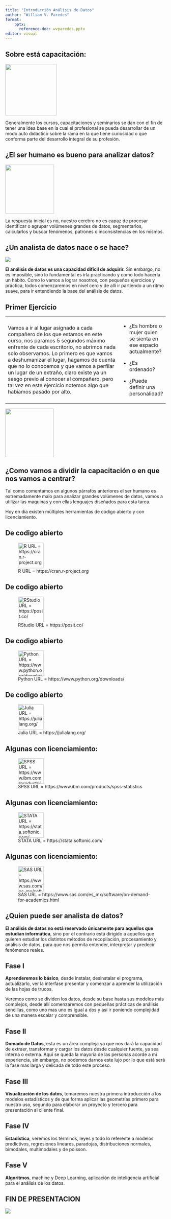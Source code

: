 ```yaml
---
title: "Introducción Análisis de Datos"
author: "William V. Paredes"
format: 
    pptx:
      reference-doc: wvparedes.pptx
editor: visual
---
```


## Sobre está capacitación:

![](imagen/DS01.png){width="161"}

Generalmente los cursos, capacitaciones y seminarios se dan con el fin de tener una idea base en la cual el profesional se pueda desarrollar de un modo auto didáctico sobre la rama en la que tiene curiosidad o que conforma parte del desarrollo integral de su profesión.

## ¿El ser humano es bueno para analizar datos?

![](imagen/Analisis_Brain.jfif){width="153"}

La respuesta inicial es no, nuestro cerebro no es capaz de procesar identificar o agrupar volúmenes grandes de datos, segmentarlos, calcularlos y buscar fenómenos, patrones o inconsistencias en los mismos.

## ¿Un analista de datos nace o se hace?

![](imagen/Brain_02.jfif)

**El análisis de datos es una capacidad difícil de adquirir.** Sin embargo, no es imposible, sino lo fundamental es irla practicando y como todo hacerla un hábito. Como lo vamos a lograr nosotros, con pequeños ejercicios y práctica, todos comenzaremos en nivel cero y de allí ir partiendo a un ritmo suave, para ir entendiendo la base del análisis de datos.

## Primer Ejercicio

+------------------------------------------------------------------------------------------------------------------------------------------------------------------------------------------------------------------------------------------------------------------------------------------------------------------------------------------------------------------------------------------------------------------------------------------------------+--------------------------------------------------------------------+
| Vamos a ir al lugar asignado a cada compañero de los que estamos en este curso, nos paramos 5 segundos máximo enfrente de cada escritorio, no abrimos nada solo observamos. Lo primero es que vamos a deshumanizar el lugar, hagamos de cuenta que no lo conocemos y que vamos a perfilar un lugar de un extraño, claro existe ya un sesgo previo al conocer al compañero, pero tal vez en este ejercicio notemos algo que habíamos pasado por alto. | -   ¿Es hombre o mujer quien se sienta en ese espacio actualmente? |
|                                                                                                                                                                                                                                                                                                                                                                                                                                                      |                                                                    |
|                                                                                                                                                                                                                                                                                                                                                                                                                                                      | -   ¿Es ordenado?                                                  |
|                                                                                                                                                                                                                                                                                                                                                                                                                                                      |                                                                    |
|                                                                                                                                                                                                                                                                                                                                                                                                                                                      | -   ¿Puede definir una personalidad?                               |
+------------------------------------------------------------------------------------------------------------------------------------------------------------------------------------------------------------------------------------------------------------------------------------------------------------------------------------------------------------------------------------------------------------------------------------------------------+--------------------------------------------------------------------+

![](imagen/Ejercicio01.png){width="152"}

## ¿Como vamos a dividir la capacitación o en que nos vamos a centrar?

Tal como comentamos en algunos párrafos anteriores el ser humano es extremadamente malo para analizar grandes volúmenes de datos, vamos a utilizar las maquinas y con ellas lenguajes diseñados para esta tarea.

Hoy en día existen múltiples herramientas de código abierto y con licenciamiento.

## De codigo abierto

![R URL = https://cran.r-project.org](imagen/R_logo.svg.png){width="80"}

## De codigo abierto

![RStudio URL = https://posit.co/](imagen/RStudio.png){width="80"}

## De codigo abierto

![Python URL = https://www.python.org/downloads/](imagen/Python.jfif){width="80"}

## De codigo abierto

![Julia URL = https://julialang.org/](imagen/Julia.png){width="80"}

## Algunas con licenciamiento:

![SPSS URL = https://www.ibm.com/products/spss-statistics](imagen/SPSS.jfif){width="80"}

## Algunas con licenciamiento:

![STATA URL = https://stata.softonic.com/](imagen/STATA.png){width="80"}

## Algunas con licenciamiento:

![SAS URL = https://www.sas.com/es_mx/software/on-demand-for-academics.html](imagen/SAS_logo.svg.png){width="80"}

## ¿Quien puede ser analista de datos?

**El análisis de datos no está reservado únicamente para aquellos que estudian informática**, sino por el contrario está dirigido a aquellos que quieren estudiar los distintos métodos de recopilación, procesamiento y análisis de datos, para que nos permita entender, interpretar y predecir fenómenos reales.

## Fase I

**Aprenderemos lo básico**, desde instalar, desinstalar el programa, actualizarlo, ver la interfase presentar y comenzar a aprender la utilización de las hojas de trucos.

Veremos como se dividen los datos, desde su base hasta sus modelos más complejos, desde allí comenzaremos con pequeñas prácticas de análisis sencillas, como uno mas uno es igual a dos y así ir poniendo complejidad de una manera escalar y comprensible.

## Fase II

**Domado de Datos**, esta es un área compleja ya que nos dará la capacidad de extraer, transformar y cargar los datos desde cualquier fuente, ya sea interna o externa. Aquí se queda la mayoría de las personas acorde a mi experiencia, sin embargo, no podemos darnos este lujo por lo que está será la fase mas larga y delicada de todo este proceso.

## Fase III

**Visualización de los datos**, tomaremos nuestra primera introducción a los modelos estadísticos y de que forma aplicar las geometrías primero para nuestro uso, segundo para elaborar un proyecto y tercero para presentación al cliente final.

## Fase IV

**Estadística**, veremos los términos, leyes y todo lo referente a modelos predictivos, regresiones lineares, paradojas, distribuciones normales, bimodales, multimodales y de poisson.

## Fase V

**Algoritmos**, machine y Deep Learning, aplicación de inteligencia artificial para el análisis de los datos.

## FIN DE PRESENTACION

![](imagen/Analisis2.jfif)
